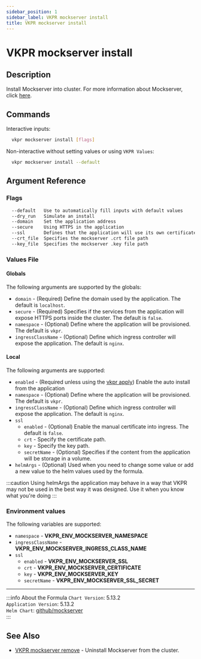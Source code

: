 ```yaml
---
sidebar_position: 1
sidebar_label: VKPR mockserver install
title: VKPR mockserver install
---
```


# VKPR mockserver install

## Description

Install Mockserver into cluster. For more information about Mockserver, click [here](https://mock-server.com/).

## Commands

Interactive inputs:

```bash
  vkpr mockserver install [flags]
```

Non-interactive without setting values or using `VKPR Values`:

```bash
  vkpr mockserver install --default
```

## Argument Reference

### Flags

```sh
  --default   Use to automatically fill inputs with default values
  --dry_run   Simulate an install
  --domain    Set the application address
  --secure    Using HTTPS in the application
  --ssl       Defines that the application will use its own certificate
  --crt_file  Specifies the mockserver .crt file path
  --key_file  Specifies the mockserver .key file path
```

### Values File

#### Globals

The following arguments are supported by the globals:

- `domain` - (Required) Define the domain used by the application. The default is `localhost`.
- `secure` - (Required) Specifies if the services from the application will expose HTTPS ports inside the cluster. The default is `false`.
- `namespace` - (Optional) Define where the application will be provisioned. The default is `vkpr`.
- `ingressClassName` - (Optional) Define which ingress controller will expose the application. The default is `nginx`.

#### Local

The following arguments are supported:

- `enabled` - (Required unless using the [vkpr apply](/docs/commands/apply)) Enable the auto install from the application
- `namespace` - (Optional) Define where the application will be provisioned. The default is `vkpr`.
- `ingressClassName` - (Optional) Define which ingress controller will expose the application. The default is `nginx`.
- `ssl`
  - `enabled` - (Optional) Enable the manual certificate into ingress. The default is `false`.
  - `crt` - Specify the certificate path.
  - `key` - Specify the key path.
  - `secretName` - (Optional) Specifies if the content from the application will be storage in a volume.
- `helmArgs` - (Optional) Used when you need to change some value or add a new value to the helm values used by the formula.

:::caution
Using helmArgs the application may behave in a way that VKPR may not be used in the best way it was designed.
Use it when you know what you're doing
:::

### Environment values

The following variables are supported:

- `namespace` - **VKPR_ENV_MOCKSERVER_NAMESPACE**
- `ingressClassName` - **VKPR_ENV_MOCKSERVER_INGRESS_CLASS_NAME**
- `ssl`
  - `enabled` - **VKPR_ENV_MOCKSERVER_SSL**
  - `crt` - **VKPR_ENV_MOCKSERVER_CERTIFICATE**
  - `key` - **VKPR_ENV_MOCKSERVER_KEY**
  - `secretName` - **VKPR_ENV_MOCKSERVER_SSL_SECRET**

---

:::info About the Formula
`Chart Version`: 5.13.2 <br/>
`Application Version`: 5.13.2 <br/>
`Helm Chart`: [github/mockserver](https://github.com/mock-server/mockserver/tree/master/helm/mockserver) <br/>
:::

## See Also

- [VKPR mockserver remove](/docs/commands/mockserver/remove) - Uninstall Mockserver from the cluster.

